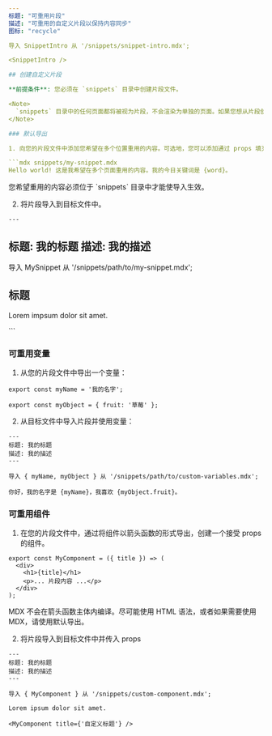 ```yaml
---
标题: "可重用片段"
描述: "可重用的自定义片段以保持内容同步"
图标: "recycle"

导入 SnippetIntro 从 '/snippets/snippet-intro.mdx';

<SnippetIntro />

## 创建自定义片段

**前提条件**: 您必须在 `snippets` 目录中创建片段文件。

<Note>
  `snippets` 目录中的任何页面都将被视为片段，不会渲染为单独的页面。如果您想从片段创建单独的页面，请将片段导入到另一个文件中并将其作为组件调用。
</Note>

### 默认导出

1. 向您的片段文件中添加您希望在多个位置重用的内容。可选地，您可以添加通过 props 填充的变量，当您导入片段时使用。

```mdx snippets/my-snippet.mdx
Hello world! 这是我希望在多个页面重用的内容。我的今日关键词是 {word}。
```

<Warning>
  您希望重用的内容必须位于 `snippets` 目录中才能使导入生效。
</Warning>

2. 将片段导入到目标文件中。

```mdx destination-file.mdx
---
```

标题: 我的标题
描述: 我的描述
---

导入 MySnippet 从 '/snippets/path/to/my-snippet.mdx';

## 标题

Lorem impsum dolor sit amet.

<MySnippet word="bananas" />
```

### 可重用变量

1. 从您的片段文件中导出一个变量：

```mdx snippets/path/to/custom-variables.mdx
export const myName = '我的名字';

export const myObject = { fruit: '草莓' };
```

2. 从目标文件中导入片段并使用变量：

```mdx destination-file.mdx
---
标题: 我的标题
描述: 我的描述
---

导入 { myName, myObject } 从 '/snippets/path/to/custom-variables.mdx';

你好，我的名字是 {myName}，我喜欢 {myObject.fruit}。
```

### 可重用组件

1. 在您的片段文件中，通过将组件以箭头函数的形式导出，创建一个接受 props 的组件。

```mdx snippets/custom-component.mdx
export const MyComponent = ({ title }) => (
  <div>
    <h1>{title}</h1>
    <p>... 片段内容 ...</p>
  </div>
);
```

<Warning>
  MDX 不会在箭头函数主体内编译。尽可能使用 HTML 语法，或者如果需要使用 MDX，请使用默认导出。
</Warning>

2. 将片段导入到目标文件中并传入 props

```mdx destination-file.mdx
---
标题: 我的标题
描述: 我的描述
---

导入 { MyComponent } 从 '/snippets/custom-component.mdx';

Lorem ipsum dolor sit amet.

<MyComponent title={'自定义标题'} />
```